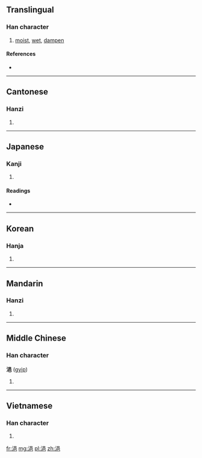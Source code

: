 ==Translingual==

===Han character===
{{Han char|rn=85|rad=水|as=07|sn=10|four=3611<sub>7</sub>|canj=水口日山 (ERAU)}}

# [[moist]], [[wet]], [[dampen]]

====References====
* {{Han ref|kx=0624.100|dkj=17474|dj=1021.240|hdz=31625.010|uh=6D65|ud=28005|bh=AF4A|bd=44874}}

----

==Cantonese==

===Hanzi===
{{yue-hanzi|jyut=|y=yap1}}

# {{defn|lang=yue|sort=水07}}

----

==Japanese==

===Kanji===
{{ja-kanji|grade=|rs=水07}}

# {{defn|lang=ja|sort=水07}}

====Readings====
* {{ja-readings|on=[[ゆう]] (yū), [[おう]] (ō), [[よう]] (yō)|kun=[[うるおう]] (uruou)}}

----

==Korean==

===Hanja===
{{ko-hanja|hangeul=읍|eumhun=|rv=eup|mr=ŭp|y=up}}

# {{defn|lang=ko|sort=水07}}

----

==Mandarin==

===Hanzi===
{{cmn-hanzi|pin=[[yì]] ([[yi4]])|wg=i<sup>4</sup>}}

# {{defn|lang=cmn|sort=水07}}

----

==Middle Chinese==

===Han character===
'''浥''' ([[gyip]])

# {{defn|Middle Chinese|sort=水07}}

----

==Vietnamese==

===Han character===
{{vi-hantu|[[ấp]], [[ướp]], [[ọp]], [[ập]], [[óp]], [[ụp]]|rs=水07}}

# {{defn|lang=vi|sort=水07}}

[[fr:浥]]
[[mg:浥]]
[[pl:浥]]
[[zh:浥]]